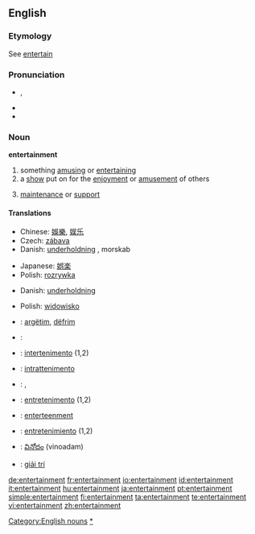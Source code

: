 ==English==
{{wikipedia}}

===Etymology===
See [[entertain]]

===Pronunciation===
* {{IPA|/ɛn.tɝˈteɪn.mənt/}}, {{SAMPA|/en.t@"tEIn.m@nt/}}
* {{audio|en-us-entertainment.ogg|Audio (US)}}
* {{audio|en-us-entertainment1.ogg|Audio (US)}}

===Noun===
'''entertainment'''

# something [[amusing]] or [[entertaining]]
# a [[show]] put on for the [[enjoyment]] or [[amusement]] of others
# {{obsolete}} [[maintenance]] or [[support]]

====Translations====
{{trans-top|something amusing or entertaining}}
* Chinese: [[娛樂]], [[娱乐]]
* Czech: [[zábava]] {{f}}
* Danish: [[underholdning]] {{c}}, morskab {{c}}
{{trans-mid}}
* Japanese: [[娯楽]]
* Polish: [[rozrywka]] {{m}}
{{trans-bottom}}

{{trans-top|a show for enjoyment}}
* Danish: [[underholdning]] {{c}}
{{trans-mid}}
* Polish: [[widowisko]] {{f}}
{{trans-bottom}}

{{checktrans-top}}
* {{ttbc|Albanian}}: [[argëtim]], [[dëfrim]]
* {{ttbc|Arabic}}: {{Arab|[[لهو]]}}
* {{ttbc|Interlingua}}: [[intertenimento]] (1,2)
* {{ttbc|Italian}}: [[intrattenimento]] {{m}}
* {{ttbc|Kurdish}}: {{KUchar|[[ئاهه‌نگ]]}}, {{KUchar|[[رابواردن]]}}

* {{ttbc|Portuguese}}: [[entretenimento]] {{m}} (1,2)
* {{ttbc|Scots}}: [[enterteenment]]
* {{ttbc|Spanish}}: [[entretenimiento]] {{m}} (1,2)
* {{ttbc|Telugu}}: [[వినోదం]] (vinoadam)
* {{ttbc|Vietnamese}}: [[giải trí]]
{{trans-bottom}}

[[Category:English nouns]]
[[Category:Entertainment|*]]

[[de:entertainment]]
[[fr:entertainment]]
[[io:entertainment]]
[[id:entertainment]]
[[it:entertainment]]
[[hu:entertainment]]
[[ja:entertainment]]
[[pt:entertainment]]
[[simple:entertainment]]
[[fi:entertainment]]
[[ta:entertainment]]
[[te:entertainment]]
[[vi:entertainment]]
[[zh:entertainment]]